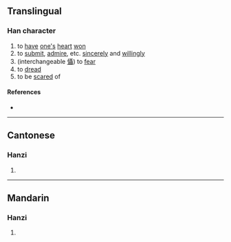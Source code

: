 {{character info/new}}
==Translingual==

===Han character===
{{Han char|rn=9|rad=人|as=18|sn=20|four=|canj=OSJJ|ids=⿰亻聶}}

# to [[have]] [[one's]] [[heart]] [[won]]
# to [[submit]], [[admire]], etc. [[sincere]]ly and [[willingly]]
# (interchangeable [[懾]]) to [[fear]]
# to [[dread]]
# to be [[scared]] of

====References====
* {{Han ref|kx=0121.310|hdz=10238.070|uh=34A4|ud=13476}}

----

==Cantonese==

===Hanzi===
{{yue-hanzi|jyut=[[sip3]], [[zip3]]|y=sip3, jip3}}

# {{defn|lang=yue|sort=人18}}

----

==Mandarin==

===Hanzi===
{{cmn-hanzi|pin=[[chè]] ([[che4]])|wg=ch'e<sup>4</sup>}}

# {{defn|lang=cmn|sort=人18}}